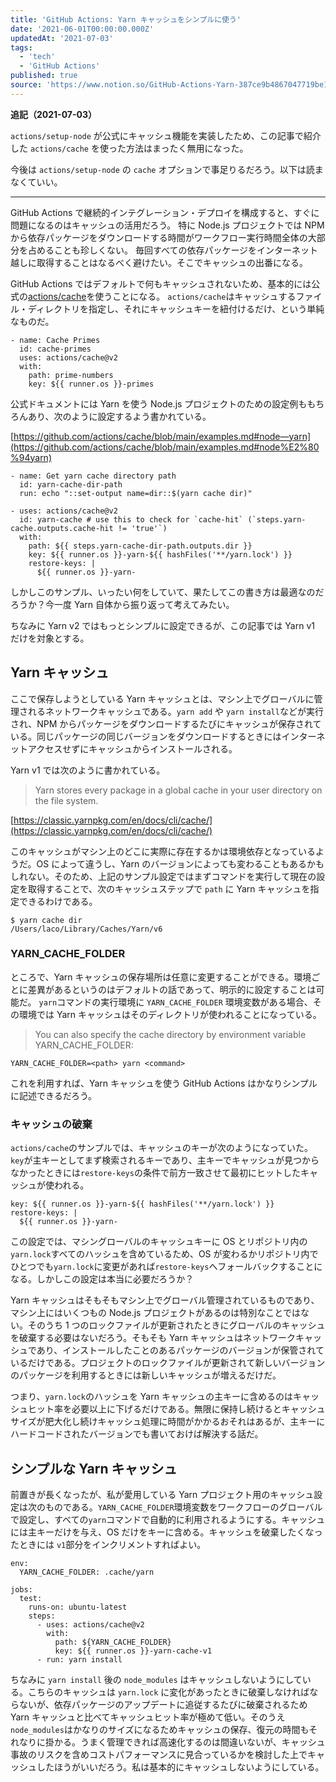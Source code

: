 ```yaml
---
title: 'GitHub Actions: Yarn キャッシュをシンプルに使う'
date: '2021-06-01T00:00:00.000Z'
updatedAt: '2021-07-03'
tags:
  - 'tech'
  - 'GitHub Actions'
published: true
source: 'https://www.notion.so/GitHub-Actions-Yarn-387ce9b4867047719be1dbcc920250f6'
---
```



**追記（2021-07-03）**

`actions/setup-node` が公式にキャッシュ機能を実装したため、この記事で紹介した `actions/cache` を使った方法はまったく無用になった。

<LinkPreview src="https://github.blog/changelog/2021-07-02-github-actions-setup-node-now-supports-dependency-caching/" />

今後は `actions/setup-node` の `cache` オプションで事足りるだろう。以下は読まなくていい。

---

GitHub Actions で継続的インテグレーション・デプロイを構成すると、すぐに問題になるのはキャッシュの活用だろう。 特に Node.js プロジェクトでは NPM から依存パッケージをダウンロードする時間がワークフロー実行時間全体の大部分を占めることも珍しくない。 毎回すべての依存パッケージをインターネット越しに取得することはなるべく避けたい。そこでキャッシュの出番になる。

GitHub Actions ではデフォルトで何もキャッシュされないため、基本的には公式の[actions/cache](https://github.com/actions/cache)を使うことになる。 `actions/cache`はキャッシュするファイル・ディレクトリを指定し、それにキャッシュキーを紐付けるだけ、という単純なものだ。

```plaintext
- name: Cache Primes
  id: cache-primes
  uses: actions/cache@v2
  with:
    path: prime-numbers
    key: ${{ runner.os }}-primes
```

公式ドキュメントには Yarn を使う Node.js プロジェクトのための設定例ももちろんあり、次のように設定するよう書かれている。

[https://github.com/actions/cache/blob/main/examples.md#node—yarn](https://github.com/actions/cache/blob/main/examples.md#node%E2%80%94yarn)

```plaintext
- name: Get yarn cache directory path
  id: yarn-cache-dir-path
  run: echo "::set-output name=dir::$(yarn cache dir)"

- uses: actions/cache@v2
  id: yarn-cache # use this to check for `cache-hit` (`steps.yarn-cache.outputs.cache-hit != 'true'`)
  with:
    path: ${{ steps.yarn-cache-dir-path.outputs.dir }}
    key: ${{ runner.os }}-yarn-${{ hashFiles('**/yarn.lock') }}
    restore-keys: |
      ${{ runner.os }}-yarn-
```

しかしこのサンプル、いったい何をしていて、果たしてこの書き方は最適なのだろうか？今一度 Yarn 自体から振り返って考えてみたい。

ちなみに Yarn v2 ではもっとシンプルに設定できるが、この記事では Yarn v1 だけを対象とする。

## Yarn キャッシュ

ここで保存しようとしている Yarn キャッシュとは、マシン上でグローバルに管理されるネットワークキャッシュである。`yarn add` や `yarn install`などが実行され、NPM からパッケージをダウンロードするたびにキャッシュが保存されている。同じパッケージの同じバージョンをダウンロードするときにはインターネットアクセスせずにキャッシュからインストールされる。

Yarn v1 では次のように書かれている。

> Yarn stores every package in a global cache in your user directory on the file system.

[https://classic.yarnpkg.com/en/docs/cli/cache/](https://classic.yarnpkg.com/en/docs/cli/cache/)

このキャッシュがマシン上のどこに実際に存在するかは環境依存となっているようだ。OS によって違うし、Yarn のバージョンによっても変わることもあるかもしれない。そのため、上記のサンプル設定ではまずコマンドを実行して現在の設定を取得することで、次のキャッシュステップで `path` に Yarn キャッシュを指定できるわけである。

```plaintext
$ yarn cache dir
/Users/laco/Library/Caches/Yarn/v6
```

### YARN_CACHE_FOLDER

ところで、Yarn キャッシュの保存場所は任意に変更することができる。環境ごとに差異があるというのはデフォルトの話であって、明示的に設定することは可能だ。 `yarn`コマンドの実行環境に `YARN_CACHE_FOLDER` 環境変数がある場合、その環境では Yarn キャッシュはそのディレクトリが使われることになっている。

> You can also specify the cache directory by environment variable YARN_CACHE_FOLDER:

```plaintext
YARN_CACHE_FOLDER=<path> yarn <command>
```

これを利用すれば、Yarn キャッシュを使う GitHub Actions はかなりシンプルに記述できるだろう。

### キャッシュの破棄

`actions/cache`のサンプルでは、キャッシュのキーが次のようになっていた。`key`が主キーとしてまず検索されるキーであり、主キーでキャッシュが見つからなかったときには`restore-keys`の条件で前方一致させて最初にヒットしたキャッシュが使われる。

```plaintext
key: ${{ runner.os }}-yarn-${{ hashFiles('**/yarn.lock') }}
restore-keys: |
  ${{ runner.os }}-yarn-
```

この設定では、マシングローバルのキャッシュキーに OS とリポジトリ内の`yarn.lock`すべてのハッシュを含めているため、OS が変わるかリポジトリ内でひとつでも`yarn.lock`に変更があれば`restore-keys`へフォールバックすることになる。しかしこの設定は本当に必要だろうか？

Yarn キャッシュはそもそもマシン上でグローバル管理されているものであり、マシン上にはいくつもの Node.js プロジェクトがあるのは特別なことではない。そのうち 1 つのロックファイルが更新されたときにグローバルのキャッシュを破棄する必要はないだろう。そもそも Yarn キャッシュはネットワークキャッシュであり、インストールしたことのあるパッケージのバージョンが保管されているだけである。プロジェクトのロックファイルが更新されて新しいバージョンのパッケージを利用するときには新しいキャッシュが増えるだけだ。

つまり、`yarn.lock`のハッシュを Yarn キャッシュの主キーに含めるのはキャッシュヒット率を必要以上に下げるだけである。無限に保持し続けるとキャッシュサイズが肥大化し続けキャッシュ処理に時間がかかるおそれはあるが、主キーにハードコードされたバージョンでも書いておけば解決する話だ。

## シンプルな Yarn キャッシュ

前置きが長くなったが、私が愛用している Yarn プロジェクト用のキャッシュ設定は次のものである。`YARN_CACHE_FOLDER`環境変数をワークフローのグローバルで設定し、すべての`yarn`コマンドで自動的に利用されるようにする。キャッシュには主キーだけを与え、OS だけをキーに含める。キャッシュを破棄したくなったときには `v1`部分をインクリメントすればよい。

```plaintext
env:
  YARN_CACHE_FOLDER: .cache/yarn

jobs:
  test:
    runs-on: ubuntu-latest
    steps:
      - uses: actions/cache@v2
        with:
          path: ${YARN_CACHE_FOLDER}
          key: ${{ runner.os }}-yarn-cache-v1
      - run: yarn install
```

ちなみに `yarn install` 後の `node_modules` はキャッシュしないようにしている。こちらのキャッシュは `yarn.lock` に変化があったときに破棄しなければならないが、依存パッケージのアップデートに追従するたびに破棄されるため Yarn キャッシュと比べてキャッシュヒット率が極めて低い。そのうえ `node_modules`はかなりのサイズになるためキャッシュの保存、復元の時間もそれなりに掛かる。うまく管理できれば高速化するのは間違いないが、キャッシュ事故のリスクを含めコストパフォーマンスに見合っているかを検討した上でキャッシュしたほうがいいだろう。私は基本的にキャッシュしないようにしている。
